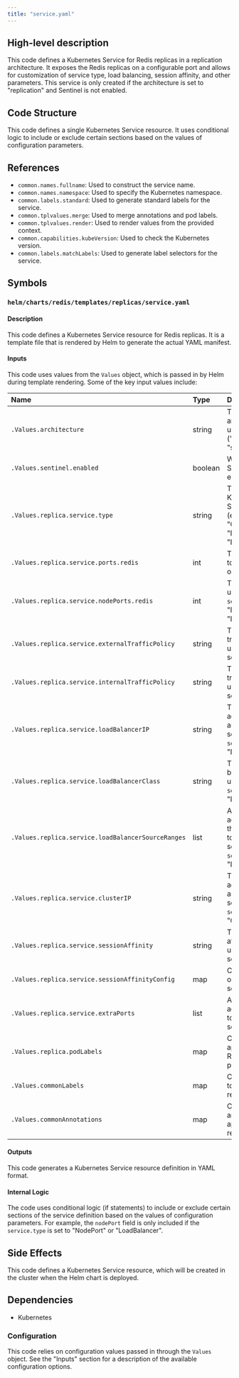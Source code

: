 ```yaml
---
title: "service.yaml"
---
```


## High-level description
This code defines a Kubernetes Service for Redis replicas in a replication architecture. It exposes the Redis replicas on a configurable port and allows for customization of service type, load balancing, session affinity, and other parameters. This service is only created if the architecture is set to "replication" and Sentinel is not enabled.

## Code Structure
This code defines a single Kubernetes Service resource. It uses conditional logic to include or exclude certain sections based on the values of configuration parameters.

## References
* `common.names.fullname`: Used to construct the service name.
* `common.names.namespace`: Used to specify the Kubernetes namespace.
* `common.labels.standard`: Used to generate standard labels for the service.
* `common.tplvalues.merge`: Used to merge annotations and pod labels.
* `common.tplvalues.render`: Used to render values from the provided context.
* `common.capabilities.kubeVersion`: Used to check the Kubernetes version.
* `common.labels.matchLabels`: Used to generate label selectors for the service.

## Symbols
### `helm/charts/redis/templates/replicas/service.yaml`
#### Description
This code defines a Kubernetes Service resource for Redis replicas. It is a template file that is rendered by Helm to generate the actual YAML manifest.

#### Inputs
This code uses values from the `Values` object, which is passed in by Helm during template rendering. Some of the key input values include:

| Name | Type | Description |
|:-----|:-----|:------------|
| `.Values.architecture` | string | The Redis architecture to use ("replication" or "standalone"). |
| `.Values.sentinel.enabled` | boolean | Whether Sentinel is enabled. |
| `.Values.replica.service.type` | string | The type of Kubernetes Service to create (e.g., "ClusterIP", "NodePort", "LoadBalancer"). |
| `.Values.replica.service.ports.redis` | int | The port number to expose Redis on. |
| `.Values.replica.service.nodePorts.redis` | int | The node port to use if `service.type` is "NodePort" or "LoadBalancer". |
| `.Values.replica.service.externalTrafficPolicy` | string | The external traffic policy to use for the service. |
| `.Values.replica.service.internalTrafficPolicy` | string | The internal traffic policy to use for the service. |
| `.Values.replica.service.loadBalancerIP` | string | The static IP address to assign to the service if `service.type` is "LoadBalancer". |
| `.Values.replica.service.loadBalancerClass` | string | The load balancer class to use if `service.type` is "LoadBalancer". |
| `.Values.replica.service.loadBalancerSourceRanges` | list | A list of IP address ranges that are allowed to access the service if `service.type` is "LoadBalancer". |
| `.Values.replica.service.clusterIP` | string | The cluster IP address to assign to the service if `service.type` is "ClusterIP". |
| `.Values.replica.service.sessionAffinity` | string | The session affinity mode to use for the service. |
| `.Values.replica.service.sessionAffinityConfig` | map | Configuration options for session affinity. |
| `.Values.replica.service.extraPorts` | list | A list of additional ports to expose on the service. |
| `.Values.replica.podLabels` | map | Custom labels to apply to the Redis replica pods. |
| `.Values.commonLabels` | map | Common labels to apply to all resources. |
| `.Values.commonAnnotations` | map | Common annotations to apply to all resources. |

#### Outputs
This code generates a Kubernetes Service resource definition in YAML format.

#### Internal Logic
The code uses conditional logic (if statements) to include or exclude certain sections of the service definition based on the values of configuration parameters. For example, the `nodePort` field is only included if the `service.type` is set to "NodePort" or "LoadBalancer".

## Side Effects
This code defines a Kubernetes Service resource, which will be created in the cluster when the Helm chart is deployed.

## Dependencies
* Kubernetes

### Configuration
This code relies on configuration values passed in through the `Values` object. See the "Inputs" section for a description of the available configuration options.

